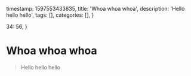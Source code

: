   timestamp: 1597553433835,
  title: 'Whoa whoa whoa',
  description: 'Hello hello hello',
  tags: [],
  categories: [],
}

  34: 56,
}

# Whoa whoa whoa

> Hello hello hello
